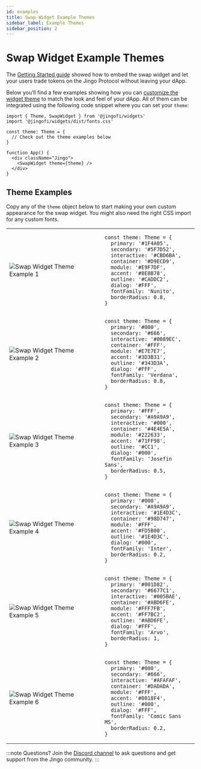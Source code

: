 ```yaml
---
id: examples
title: Swap Widget Example Themes
sidebar_label: Example Themes
sidebar_position: 2
---
```



# Swap Widget Example Themes

The [Getting Started guide](/sdk/swap-widget/guides/getting-started) showed how to embed the swap widget and let your users trade tokens on the Jingo Protocol without leaving your dApp.

Below you’ll find a few examples showing how you can [customize the widget theme](/sdk/swap-widget/guides/examples#customizing-theme) to match the look and feel of your dApp. All of them can be integrated using the following code snippet where you can set your `theme`:

```tsx
import { Theme, SwapWidget } from '@jingofi/widgets'
import '@jingofi/widgets/dist/fonts.css'

const theme: Theme = {
  // Check out the theme examples below
}

function App() {
  <div className="Jingo">
    <SwapWidget theme={theme} />
  </div>
}
```

## Theme Examples

Copy any of the `theme` object below to start making your own custom appearance for the swap widget. You might also need the right CSS import for any custom fonts.

<table className="widget-examples">

<tr>
  <td>
    <img
      src={useBaseUrl('/img/widgets/swap-widget-theme-example-1.png')}
      alt="Swap Widget Theme Example 1"
      className="widget-theme-example"
    />
  </td>
  <td>

```tsx
const theme: Theme = {
  primary: '#1F4A05',
  secondary: '#5F7D52',
  interactive: '#CBD6BA',
  container: '#D9ECD9',
  module: '#E9F7DF',
  accent: '#8E8B78',
  outline: '#CADDC2',
  dialog: '#FFF',
  fontFamily: 'Nunito',
  borderRadius: 0.8,
}
```

  </td>
</tr>

<tr>
  <td>
    <img
      src={useBaseUrl('/img/widgets/swap-widget-theme-example-2.png')}
      alt="Swap Widget Theme Example 2"
      className="widget-theme-example"
    />
  </td>
  <td>

```tsx
const theme: Theme = {
  primary: '#000',
  secondary: '#666',
  interactive: '#0089EC',
  container: '#FFF',
  module: '#E7E7E7',
  accent: '#3D3B31',
  outline: '#343D3A',
  dialog: '#FFF',
  fontFamily: 'Verdana',
  borderRadius: 0.8,
}
```

  </td>
</tr>

<tr>
  <td>
    <img
      src={useBaseUrl('/img/widgets/swap-widget-theme-example-3.png')}
      alt="Swap Widget Theme Example 3"
      className="widget-theme-example"
    />
  </td>
  <td>

```tsx
const theme: Theme = {
  primary: '#FFF',
  secondary: '#A9A9A9',
  interactive: '#000',
  container: '#4E4E5A',
  module: '#222633',
  accent: '#71FF98',
  outline: '#CC1',
  dialog: '#000',
  fontFamily: 'Josefin Sans',
  borderRadius: 0.5,
}
```

  </td>
</tr>

<tr>
  <td>
    <img
      src={useBaseUrl('/img/widgets/swap-widget-theme-example-4.png')}
      alt="Swap Widget Theme Example 4"
      className="widget-theme-example"
    />
  </td>
  <td>

```tsx
const theme: Theme = {
  primary: '#000',
  secondary: '#A9A9A9',
  interactive: '#1E4D3C',
  container: '#98D747',
  module: '#FFF',
  accent: '#FD5B00',
  outline: '#1E4D3C',
  dialog: '#000',
  fontFamily: 'Inter',
  borderRadius: 0.2,
}
```

  </td>
</tr>

<tr>
  <td>
    <img
      src={useBaseUrl('/img/widgets/swap-widget-theme-example-5.png')}
      alt="Swap Widget Theme Example 5"
      className="widget-theme-example"
    />
  </td>
  <td>

```tsx
const theme: Theme = {
  primary: '#001D82',
  secondary: '#6677C1',
  interactive: '#005BAE',
  container: '#ABD6FE',
  module: '#FFF7FB',
  accent: '#FF7BC2',
  outline: '#ABD6FE',
  dialog: '#FFF',
  fontFamily: 'Arvo',
  borderRadius: 1,
}
```

  </td>
</tr>

<tr>
  <td>
    <img
      src={useBaseUrl('/img/widgets/swap-widget-theme-example-6.png')}
      alt="Swap Widget Theme Example 6"
      className="widget-theme-example"
    />
  </td>
  <td>

```tsx
const theme: Theme = {
  primary: '#000',
  secondary: '#666',
  interactive: '#AFAFAF',
  container: '#DADADA',
  module: '#FFF',
  accent: '#0018F4',
  outline: '#000',
  dialog: '#FFF',
  fontFamily: 'Comic Sans MS',
  borderRadius: 0.2,
}
```

  </td>
</tr>

</table>

:::note Questions?
Join the [Discord channel](https://discord.com/channels/597638925346930701/941447445844463676) to ask questions and get support from the Jingo community.
:::
